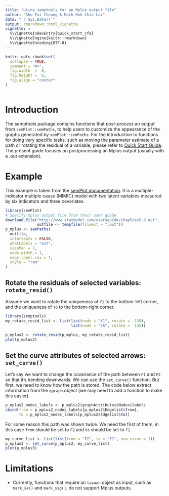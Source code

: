 ```yaml
---
title: "Using semptools for an Mplus output file"
author: "Shu Fai Cheung & Mark Hok Chio Lai"
date: "`r Sys.Date()`"
output: rmarkdown::html_vignette
vignette: >
  %\VignetteIndexEntry{quick_start_cfa}
  %\VignetteEngine{knitr::rmarkdown}
  %\VignetteEncoding{UTF-8}
---
```


```r
knitr::opts_chunk$set(
  collapse = TRUE,
  comment = "#>",
  fig.width  =  8,
  fig.height =  6,
  fig.align = "center"
)
```

```r
```

# Introduction

The semptools package contains functions that *post-process* an output from 
`semPlot::semPaths`, to help users to customize the appearance of the graphs 
generated by `semPlot::semPaths`. For the introduction to functions for doing 
very specific tasks, such as moving the parameter estimate of a path or rotating
the residual of a variable, please refer to [Quick Start Guide](01_quick_start.html).
The present guide focuses on postprocessing an Mplus output (usually with a .out extension).

# Example

This example is taken from the [semPlot documentation](http://sachaepskamp.com/semPlot/examples?page_id=489#Mplus). It is a multiple-indicator multiple cause (MIMIC) model with two latent variables measured by six indicators and three covariates. 

```r
library(semPlot)
# Specify mplus output file from their user guide
download.file("http://www.statmodel.com/usersguide/chap5/ex5.8.out", 
              outfile <- tempfile(fileext = ".out"))
p_mplus <- semPaths(
  outfile,
  intercepts = FALSE,
  whatLabels = "est",
  sizeMan = 7, 
  node.width = 1,
  edge.label.cex = 1,
  style = "ram"
)
```

## Rotate the residuals of selected variables: `rotate_resid()`

Assume we want to rotate the uniqueness of `Y1` to the bottom-left corner, and the uniqueness of `Y6` to the bottom-right corner. 

```r
library(semptools)
my_rotate_resid_list <- list(list(node = "Y1", rotate = -135),
                             list(node = "Y6", rotate =  135))
 
p_mplus2 <- rotate_resid(p_mplus, my_rotate_resid_list)
plot(p_mplus2)
```

## Set the curve attributes of selected arrows: `set_curve()`

Let's say we want to change the covariance of the path between `F1` and `F2` so that it's bending downwards. We can use the `set_curve()` function. But first, we need to know how the path is stored. The code below extract information from the `qgraph` object (we may need to add a function to make this easier). 

```r
p_mplus2_nodes_labels <- p_mplus2$graphAttributes$Nodes$labels
cbind(from = p_mplus2_nodes_labels[p_mplus2$Edgelist$from], 
      to = p_mplus2_nodes_labels[p_mplus2$Edgelist$to])
```

For some reason this path was shown twice. We need the first of them, in this case `from` should be set to `F2` and `to` should be set to `F1`.

```r
my_curve_list <- list(list(from = "F2", to = "F1", new_curve = 1)) 
p_mplus3 <- set_curve(p_mplus2, my_curve_list)
plot(p_mplus3)
```

# Limitations

- Currently, functions that require an `lavaan` object as input, such as `mark_se()` and `mark_sig()`, do not support Mplus outputs.  

